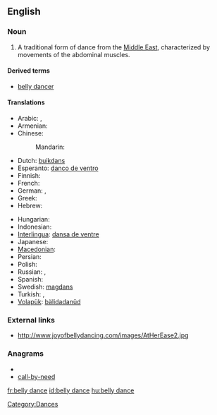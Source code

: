 ==English==

===Noun===
{{en-noun|sg=[[belly]] [[dance]]}}

# A traditional form of dance from the [[Middle East]], characterized by movements of the abdominal muscles.

====Derived terms====
* [[belly dancer]]

====Translations====
{{trans-top|form of dance}}
* Arabic: {{t|ar|رقص شرقي|m|tr=raqS sharkiy|sc=Arab}} {{qualifier|oriental dance}},  {{t|ar|رقص بلدي|m|tr=raqS baladiy|sc=Arab}}  {{qualifier|national dance}}
* Armenian: {{t-|hy|պորտապար|tr=portapar|xs=Armenian}}
* Chinese:
*: Mandarin: {{t|zh|肚皮舞|tr=dùpí-wǔ|sc=Hani}}
* Dutch: [[buikdans]]
* Esperanto: [[danco de ventro]]
* Finnish: {{t-|fi|vatsatanssi}}
* French: {{t+|fr|danse du ventre|f}}
* German: {{t-|de|Bauchtanz|m}},  {{t|de|orientalischer Tanz|m}}
* Greek: {{t|el|χορός οριεντάλ|sc=Grek}}
* Hebrew: {{t|he|מחול מזרחי|sc=Hebr}}
{{trans-mid}}
* Hungarian: {{t|hu|hastánc}}
* Indonesian: {{t|id|tari perut}}
* [[Interlingua]]: [[dansa de ventre]]
* Japanese: {{t|ja|ベリーダンス|tr=berīdansu|sc=Jpan}}
* [[Macedonian]]: {{t|mk|стомачен танц|m|tr=stómačen tanc|xs=Macedonian}}
* Persian: {{t|fa|رقص عربی|sc=fa-Arab}} {{qualifier|Arabic dance}}
* Polish: {{t|pl|taniec brzucha|m}}
* Russian: {{t|ru|танец живота|m|tr=tánec životá|sc=Cyrl}},  {{t|ru|беллидэнс|m|tr=bellidens|sc=Cyrl}}
* Spanish: {{t|es|danza del vientre|f}}
* Swedish: [[magdans]] {{c}}
* Turkish: {{t+|tr|göbek dansı}},  {{t|tr|oryantal}}
* [[Volapük]]: [[bälidadanüd]]
{{trans-bottom}}

===External links===
* http://www.joyofbellydancing.com/images/AtHerEase2.jpg

===Anagrams===
* {{alphagram|abcdeellny}}
* [[call-by-need#English|call-by-need]]


[[Category:Dances]]

[[fr:belly dance]]
[[id:belly dance]]
[[hu:belly dance]]